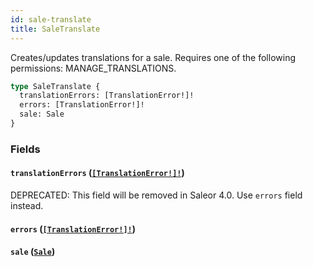 ```yaml
---
id: sale-translate
title: SaleTranslate
---
```


Creates/updates translations for a sale. Requires one of the following permissions: MANAGE_TRANSLATIONS.

```graphql
type SaleTranslate {
  translationErrors: [TranslationError!]!
  errors: [TranslationError!]!
  sale: Sale
}
```

### Fields

#### `translationErrors` ([`[TranslationError!]!`](../../../developer/api-reference/objects/translation-error))

<span class="badge badge--warning">DEPRECATED: This field will be removed in Saleor 4.0. Use `errors` field instead.</span>

#### `errors` ([`[TranslationError!]!`](../../../developer/api-reference/objects/translation-error))

#### `sale` ([`Sale`](../../../developer/api-reference/objects/sale))
